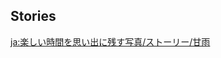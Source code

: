{{EventTabs}}
==Stories==
{{TPRGT Story
|character          = Ganyu
|time               = 2022-12-02
|zh                 = 
;今天是甘雨的生日哦，我们快去为她庆祝吧！
:'''派蒙：'''我回来了!
:'''旅行者：'''嘘…派蒙，声音太大了。
:'''甘雨：'''啊…旅行者，派蒙，还有凝光…
:'''甘雨：'''抱，抱歉…我刚刚睡着了…你们有事情要谈的话，我就先…
:'''凝光：'''无需担心，这两位是专程过来找你的。
:'''甘雨：'''欸…找我?
:'''派蒙：'''好啦好啦，今天就别管工作了!快先尝尝这个素食蛋糕，香菱特制的哦~一出炉我就拿过来了！
:'''派蒙：'''还有还有&mdash;&mdash;
:'''旅行者：'''生日快乐。
|dialogue_review_zh = 「今天就别管工作了！还有还有&mdash;&mdash;生日快乐。」
|en                 =
;Today is [[Ganyu]]'s birthday, let's go and celebrate with her!
:'''Paimon:''' I'm back!
:'''Traveler:''' Shh... Paimon, you're being too loud.
:'''Ganyu:''' Ah... Traveler, Paimon, and Ningguang...
:'''Ganyu:''' S-Sorry... I fell asleep... If you need to discuss something, I'll just...
:'''Ningguang:''' Worry not. These two specially came over today to see you.
:'''Ganyu:''' Huh... To see me?
:'''Paimon:''' Alright alright, let's not talk about work today! Come try this vegetarian cake. It's a Xiangling specialty~ I brought it here fresh out of the oven!
:'''Paimon:''' Also also&mdash;
:'''Traveler:''' Happy birthday.
|dialogue_review_en = "Let's not talk about work today! Also also&mdash; Happy birthday."
}}

[[ja:楽しい時間を思い出に残す写真/ストーリー/甘雨]]